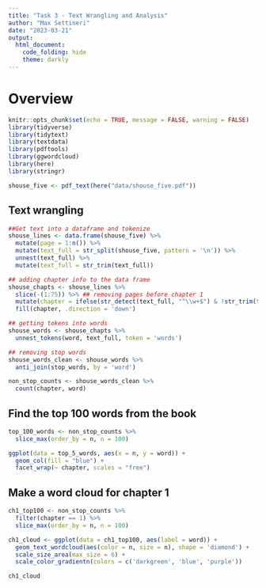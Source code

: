```yaml
---
title: "Task 3 - Text Wrangling and Analysis"
author: "Max Settineri"
date: "2023-03-21"
output: 
  html_document:
    code_folding: hide
    theme: darkly
---
```


# Overview

```r
knitr::opts_chunk$set(echo = TRUE, message = FALSE, warning = FALSE)
library(tidyverse)
library(tidytext)
library(textdata)
library(pdftools)
library(ggwordcloud)
library(here)
library(stringr)
```

```r
shouse_five <- pdf_text(here("data/shouse_five.pdf"))
```

## Text wrangling

```r
##Get text into a dataframe and tokenize
shouse_lines <- data.frame(shouse_five) %>% 
  mutate(page = 1:n()) %>%
  mutate(text_full = str_split(shouse_five, pattern = '\n')) %>% 
  unnest(text_full) %>% 
  mutate(text_full = str_trim(text_full))

## adding chapter info to the data frame
shouse_chapts <- shouse_lines %>% 
  slice(-(1:75)) %>% ## removing pages before chapter 1
  mutate(chapter = ifelse(str_detect(text_full, "^\\w+$") & !str_trim(text_full) %in% c("COURAGE"), text_full, NA)) %>% 
  fill(chapter, .direction = 'down') 

## getting tokens into words
shouse_words <- shouse_chapts %>% 
  unnest_tokens(word, text_full, token = 'words')

## removing stop words
shouse_words_clean <- shouse_words %>% 
  anti_join(stop_words, by = 'word')

non_stop_counts <- shouse_words_clean %>% 
  count(chapter, word)
```

## Find the top 100 words from the book

```r
top_100_words <- non_stop_counts %>% 
  slice_max(order_by = n, n = 100)

ggplot(data = top_5_words, aes(x = n, y = word)) +
  geom_col(fill = "blue") +
  facet_wrap(~ chapter, scales = "free")
```

## Make a word cloud for chapter 1

```r
ch1_top100 <- non_stop_counts %>% 
  filter(chapter == 1) %>% 
  slice_max(order_by = n, n = 100)

ch1_cloud <- ggplot(data = ch1_top100, aes(label = word)) +
  geom_text_wordcloud(aes(color = n, size = n), shape = 'diamond') +
  scale_size_area(max_size = 6) +
  scale_color_gradientn(colors = c('darkgreen', 'blue', 'purple'))

ch1_cloud
```

